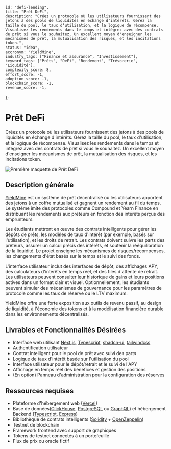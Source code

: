     id: "defi-lending",
    title: "Prêt DeFi",
    description: "Créez un protocole où les utilisateurs fournissent des jetons à des pools de liquidités en échange d'intérêts. Gérez la taille du pool, le taux d'utilisation, et la logique de récompense. Visualisez les rendements dans le temps et intégrez avec des contrats de prêt si vous le souhaitez. Un excellent moyen d'enseigner les mécanismes de prêt, la mutualisation des risques, et les incitations token.",
    status: "idea",
    accronym: "YieldMine",
    industry_tags: ["Finance et assurance", "Investissement"],
    keyword_tags: ["Prêts", "DeFi", "Rendement", "Trésorerie", "Liquidité"],
    complexity_score: 8,
    effort_score: -1,
    adoption_score: -1,
    blockchain_score: -1,
    revenue_score: -1,
};

# Prêt DeFi

Créez un protocole où les utilisateurs fournissent des jetons à des pools de liquidités en échange d'intérêts. Gérez la taille du pool, le taux d'utilisation, et la logique de récompense. Visualisez les rendements dans le temps et intégrez avec des contrats de prêt si vous le souhaitez. Un excellent moyen d'enseigner les mécanismes de prêt, la mutualisation des risques, et les incitations token.

![Première maquette de Prêt DeFi](/images/project/defi-lending.jpg)

## Description générale

[YieldMine](https://yieldmine.monark.io) est un système de prêt décentralisé où les utilisateurs apportent des jetons à un coffre mutualisé et gagnent un rendement au fil du temps. Le système imite des protocoles comme Compound et Yearn Finance en distribuant les rendements aux prêteurs en fonction des intérêts perçus des emprunteurs.

Les étudiants mettront en œuvre des contrats intelligents pour gérer les dépôts de prêts, les modèles de taux d'intérêt (par exemple, basés sur l'utilisation), et les droits de retrait. Les contrats doivent suivre les parts des prêteurs, assurer un calcul précis des intérêts, et soutenir la rééquilibration de la liquidité. Le projet enseigne les mécanismes de risques/récompenses, les changements d'état basés sur le temps et le suivi des fonds.

L'interface utilisateur inclut des interfaces de dépôt, des affichages APY, des calculateurs d'intérêts en temps réel, et des files d'attente de retrait. Les utilisateurs peuvent consulter leur historique de gains et leurs positions actives dans un format clair et visuel. Optionnellement, les étudiants peuvent simuler des mécanismes de gouvernance pour les paramètres de protocole comme les taux de réserve ou le LTV maximum.

YieldMine offre une forte exposition aux outils de revenu passif, au design de liquidité, à l'économie des tokens et à la modélisation financière durable dans les environnements décentralisés.

## Livrables et Fonctionnalités Désirées

- Interface web utilisant [Next.js](https://nextjs.org/), [Typescript](https://www.typescriptlang.org/), [shadcn-ui](https://ui.shadcn.com/), [tailwindcss](https://tailwindcss.com/)
- Authentification utilisateur 
- Contrat intelligent pour le pool de prêt avec suivi des parts
- Logique de taux d'intérêt basée sur l'utilisation du pool
- Interface utilisateur pour le dépôt/retrait et le suivi de l'APY
- Affichage en temps réel des bénéfices et gestion des positions
- (En option) Panneau d'administration pour la configuration des réserves

## Ressources requises

- Plateforme d'hébergement web ([Vercel](https://www.vercel.com/))
- Base de données([ClickHouse](https://clickhouse.com/), [PostgreSQL](https://www.postgresql.org/) ou [GraphQL](https://graphql.org/)) et hébergement Backend ([Typescript](https://www.typescriptlang.org/), [Express](https://expressjs.com/))
- Bibliothèque de contrats intelligents ([Solidity](https://soliditylang.org/) + [OpenZeppelin](https://www.openzeppelin.com/))
- Testnet de blockchain
- Framework frontend avec support de graphiques
- Tokens de testnet connectés à un portefeuille
- Flux de prix ou oracle fictif
